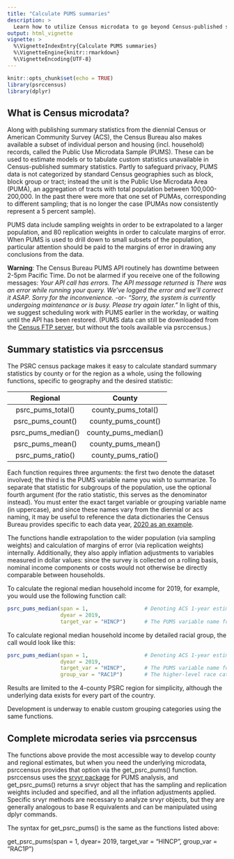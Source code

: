 ```yaml
---
title: "Calculate PUMS summaries"
description: >
  Learn how to utilize Census microdata to go beyond Census-published statistics
output: html_vignette
vignette: >
  %\VignetteIndexEntry{Calculate PUMS summaries}
  %\VignetteEngine{knitr::rmarkdown}
  %\VignetteEncoding{UTF-8}
---
```


```r
knitr::opts_chunk$set(echo = TRUE)
library(psrccensus)
library(dplyr)
```

## What is Census microdata?

Along with publishing summary statistics from the diennial Census or American Community Survey (ACS), the Census Bureau also makes available a subset of individual person and housing (incl. household) records, called the Public Use Microdata Sample (PUMS). These can be used to estimate models or to tabulate custom statistics unavailable in Census-published summary statistics. Partly to safeguard privacy, PUMS data is not categorized by standard Census geographies such as block, block group or tract; instead the unit is the Public Use Microdata Area (PUMA), an aggregation of tracts with total population between 100,000-200,000. In the past there were more that one set of PUMAs, corresponding to different sampling; that is no longer the case (PUMAs now consistently represent a 5 percent sample).

PUMS data include sampling weights in order to be extrapolated to a larger population, and 80 replication weights in order to calculate margins of error. When PUMS is used to drill down to small subsets of the population, particular attention should be paid to the margins of error in drawing any conclusions from the data.

**Warning**: The Census Bureau PUMS API routinely has downtime between 2-5pm Pacific Time. Do not be alarmed if you receive one of the following messages:
  *Your API call has errors. The API message returned is There was an error while running your query. We've logged the error and we'll correct it ASAP. Sorry for the inconvenience.* 
-or- 
  *"Sorry, the system is currently undergoing maintenance or is busy.  Please try again later."*
In light of this, we suggest scheduling work with PUMS earlier in the workday, or waiting until the API has been restored. (PUMS data can still be downloaded from the [Census FTP server](https://www2.census.gov/programs-surveys/acs/data/pums/), but without the tools available via psrccensus.)

## Summary statistics via psrccensus

The PSRC census package makes it easy to calculate standard summary statistics by county or for the region as a whole, using the following functions, specific to geography and the desired statistic:

      Regional             County     
------------------- -------------------
psrc_pums_total()   county_pums_total()
psrc_pums_count()   county_pums_count()
psrc_pums_median()  county_pums_median()
psrc_pums_mean()    county_pums_mean()
psrc_pums_ratio()   county_pums_ratio()
------------------- -------------------

Each function requires three arguments: the first two denote the dataset involved; the third is the PUMS variable name you wish to summarize. To separate that statistic for subgroups of the population, use the optional fourth argument (for the ratio statistic, this serves as the denominator instead). You must enter the exact target variable or grouping variable name (in uppercase), and since these names vary from the diennial or acs naming, it may be useful to reference the data dictionaries the Census Bureau provides specific to each data year, [2020 as an example]( https://www.census.gov/programs-surveys/acs/data/experimental-data/2020-1-year-pums.html).

The functions handle extrapolation to the wider population (via sampling weights) and calculation of margins of error (via replication weights) internally. Additionally, they also apply inflation adjustments to variables measured in dollar values: since the survey is collected on a rolling basis, nominal income components or costs would not otherwise be directly comparable between households.

To calculate the regional median household income for 2019, for example, you would use the following function call:
```r
psrc_pums_median(span = 1,                  # Denoting ACS 1-year estimates
                 dyear = 2019,
                 target_var = "HINCP")      # The PUMS variable name for Household Income

```

To calculate regional median household income by detailed racial group, the call would look like this:
```r
psrc_pums_median(span = 1,                  # Denoting ACS 1-year estimates
                 dyear = 2019,
                 target_var = "HINCP",      # The PUMS variable name for Household Income
                 group_var = "RAC1P")       # The higher-level race category available in PUMS   
```

Results are limited to the 4-county PSRC region for simplicity, although the underlying data exists for every part of the country.

Development is underway to enable custom grouping categories using the same functions.

## Complete microdata series via psrccensus

The functions above provide the most accessible way to develop county and regional estimates, but when you need the underlying microdata, psrccensus provides that option via the get_psrc_pums() function. psrccensus uses the [srvyr package](http://gdfe.co/srvyr/) for PUMS analysis, and get_psrc_pums() returns a srvyr object that has the sampling and replication weights included and specified, and all the inflation adjustments applied. Specific srvyr methods are necessary to analyze srvyr objects, but they are generally analogous to base R equivalents and can be manipulated using dplyr commands.

The syntax for get_psrc_pums() is the same as the functions listed above:

get_psrc_pums(span = 1, 
              dyear= 2019, 
              target_var = "HINCP", 
              group_var = "RAC1P")


